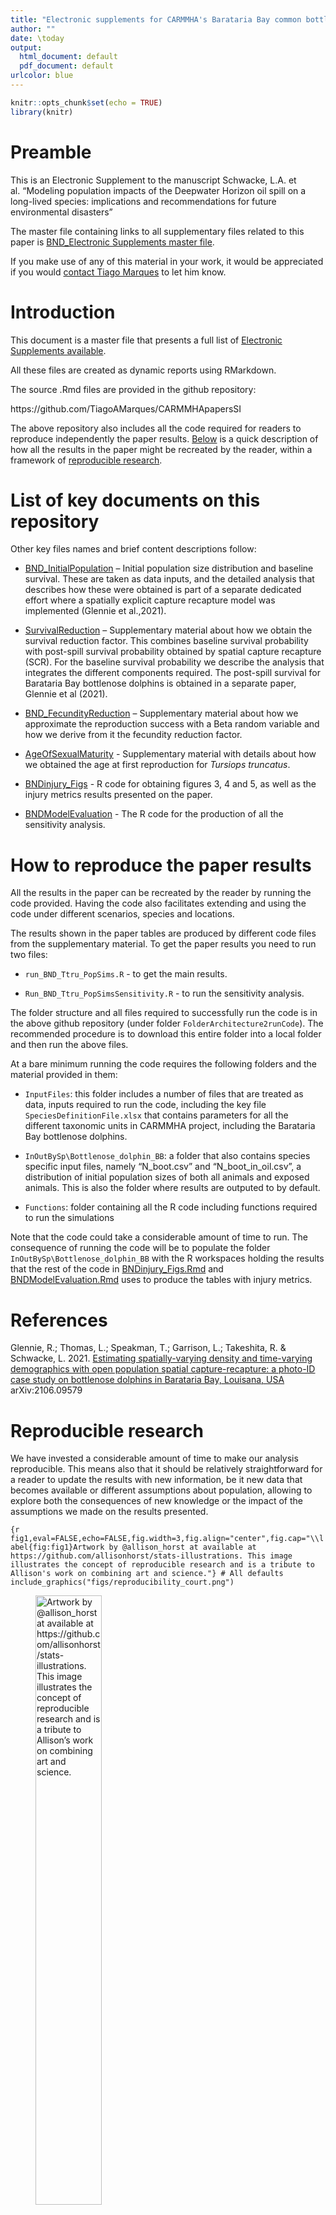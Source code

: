 ```yaml
---
title: "Electronic supplements for CARMMHA's Barataria Bay common bottlenose dolphin injury paper"
author: ""
date: \today
output:
  html_document: default
  pdf_document: default
urlcolor: blue
---
```


```r
knitr::opts_chunk$set(echo = TRUE)
library(knitr)
```

# Preamble

This is an Electronic Supplement to the manuscript Schwacke, L.A. et al.  "Modeling population impacts of the Deepwater Horizon oil spill on a long-lived species: implications and recommendations for future environmental disasters"

The master file containing links to all supplementary files related to this paper is [BND_Electronic Supplements master file](BND_ElectronicSupplements.html).

If you make use of any of this material in your work, it would be appreciated if you would [contact Tiago
Marques](mailto:tiago.marques@st-andrews.ac.uk) to let him know.


# Introduction

This document is a master file that presents a full list of [Electronic Supplements available](#list-of-key-documents-on-this-repository). 

All these files are created as dynamic reports using RMarkdown. 

The source .Rmd files are provided in the github repository:

https://github.com/TiagoAMarques/CARMMHApapersSI

The above repository also includes all the code required for readers to reproduce independently the paper results. [Below](#how-to-reproduce-the-paper-results) is a quick description of how all the results in the paper might be recreated by the reader, within a framework of [reproducible research](#reproducible-research).

# List of key documents on this repository

Other key files names and brief content descriptions follow:

* [BND_InitialPopulation](BND_InitialPopulation.html) – Initial population size distribution and baseline survival. These are taken as data inputs, and the detailed analysis that describes how these were obtained is part of a separate dedicated effort where a spatially explicit capture recapture model was implemented (Glennie et al.,2021).

* [SurvivalReduction](SurvivalReduction.html) – Supplementary material about how we obtain the survival reduction factor. This combines baseline survival probability with post-spill  survival probability obtained by spatial capture recapture (SCR). For the baseline survival probability we describe the analysis that integrates the different components required. The  post-spill survival for Barataria Bay bottlenose dolphins is obtained in a separate paper, Glennie et al (2021).

* [BND_FecundityReduction](BND_FecundityReduction.html) – Supplementary material about how we approximate the reproduction success with a Beta random variable and how we derive from it the fecundity reduction factor.

* [AgeOfSexualMaturity](AgeOfSexualMaturity.html) - Supplementary material with details about how we obtained the age at first reproduction for *Tursiops truncatus*.

* [BNDinjury_Figs](BNDinjury_Figs.html) - R code for obtaining figures 3, 4 and 5, as well as the injury metrics results presented on the paper.

* [BNDModelEvaluation](BNDModelEvaluation.html) - The R code for the production of all the sensitivity analysis.

# How to reproduce the paper results

All the results in the paper can be recreated by the reader by running the code provided. Having the code also facilitates extending and using the code under different scenarios, species and locations.

The results shown in the paper tables are produced by different code files from the supplementary material. To get the paper results you need to run two files:

* `run_BND_Ttru_PopSims.R` - to get the main results.


* `Run_BND_Ttru_PopSimsSensitivity.R` - to run the sensitivity analysis.

The folder structure and all files required to successfully run the code is in the above github repository (under folder `FolderArchitecture2runCode`). The recommended procedure is to download this entire folder into a local folder and then run the above files.

At a bare minimum running the code requires the following folders and the material provided in them:

* `InputFiles`: this folder includes a number of files that are treated as data, inputs required to run the code, including the key file `SpeciesDefinitionFile.xlsx` that contains parameters for all the different taxonomic units in CARMMHA project, including the Barataria Bay bottlenose dolphins.

* `InOutBySp\Bottlenose_dolphin_BB`:  a folder that also contains species specific input files, namely "N_boot.csv" and "N_boot_in_oil.csv", a distribution of initial population sizes of both all animals and exposed animals. This is also the folder where results are outputed to by default.

* `Functions`: folder containing all the R code including functions required to run the simulations

Note that the code could take a considerable amount of time to run. The consequence of running the code will be to populate the folder `InOutBySp\Bottlenose_dolphin_BB` with the R workspaces holding the results that the rest of the code in [BNDinjury_Figs.Rmd](BNDinjury_Figs.pdf) and [BNDModelEvaluation.Rmd](BNDModelEvaluation.pdf) uses to produce the tables with injury metrics.

# References

Glennie, R.; Thomas, L.; Speakman, T.; Garrison, L.; Takeshita, R. & Schwacke, L. 2021. [Estimating spatially-varying density and time-varying demographics with open population spatial capture-recapture: a photo-ID case study on bottlenose dolphins in Barataria Bay, Louisana, USA](https://arxiv.org/abs/2106.09579) arXiv:2106.09579

# Reproducible research

We have invested a considerable amount of time to make our analysis reproducible. This means also that it should be relatively straightforward for a reader to update the results with new information, be it new data that becomes available or different assumptions about population, allowing to explore both the consequences of new knowledge or the impact of the assumptions we made on the results presented.

```{r fig1,eval=FALSE,echo=FALSE,fig.width=3,fig.align="center",fig.cap="\\label{fig:fig1}Artwork by @allison_horst at available at https://github.com/allisonhorst/stats-illustrations. This image illustrates the concept of reproducible research and is a tribute to Allison's work on combining art and science."}
# All defaults
include_graphics("figs/reproducibility_court.png")
```

![Artwork by @allison_horst at available at https://github.com/allisonhorst/stats-illustrations. This image illustrates the concept of reproducible research and is a tribute to Allison's work on combining art and science.](figs/reproducibility_court.png){width=50%}
